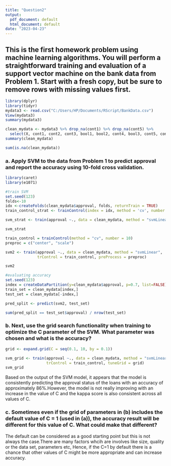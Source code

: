 ---
title: "Question2"
output:
  pdf_document: default
  html_document: default
date: "2023-04-23"
---

## This is the first homework problem using machine learning algorithms. You will perform a straightforward training and evaluation of a support vector machine on the bank data from Problem 1. Start with a fresh copy, but be sure to remove rows with missing values first. 

```{r}
library(dplyr)
library(tidyr)
mydata3 <- read.csv("C:/Users/HP/Documents/RScript/BankData.csv")
View(mydata3)
summary(mydata3)

clean_mydata <- mydata3 %>% drop_na(cont1) %>% drop_na(cont5) %>% 
  select(X, cont1, cont2, cont3, bool1, bool2, cont4, bool3, cont5, cont6, approval, credit.score, ages)
summary(clean_mydata)

sum(is.na(clean_mydata))
```

### a. Apply SVM to the data from Problem 1 to predict approval and report the accuracy using 10-fold cross validation. 

```{r }
library(caret)
library(e1071)

#train SVM
set.seed(123)
folds<-10
idx <-createFolds(clean_mydata$approval, folds, returnTrain = TRUE)
train_control_strat <- trainControl(index = idx, method = 'cv', number = folds)

svm_strat <- train(approval ~., data = clean_mydata, method = "svmLinear", trControl = train_control_strat)

svm_strat
```


```{r}
train_control = trainControl(method = "cv", number = 10)
preproc = c("center", "scale")

svm2 <- train(approval ~., data = clean_mydata, method = "svmLinear", 
              trControl = train_control, preProcess = preproc)

svm2
```


```{r }
#evaluating accuracy
set.seed(123)
index = createDataPartition(y=clean_mydata$approval, p=0.7, list=FALSE)
train_set = clean_mydata[index,]
test_set = clean_mydata[-index,]

pred_split <- predict(svm2, test_set)

sum(pred_split == test_set$approval) / nrow(test_set)

```

### b. Next, use the grid search functionality when training to optimize the C parameter of the SVM. What parameter was chosen and what is the accuracy? 


```{r }
grid <- expand.grid(C = seq(0.1, 10, by = 0.1))

svm_grid <- train(approval ~., data = clean_mydata, method = "svmLinear", 
                  trControl = train_control, tuneGrid = grid)
svm_grid
```
Based on the output of the SVM model, it appears that the model is consistently predicting the approval status of the loans with an accuracy of approximately 86%.However, the model is not really improving with an increase in the value of C and the kappa score is also consistent across all values of C. 


### c. Sometimes even if the grid of parameters in (b) includes the default value of C = 1 (used in (a)), the accuracy result will be different for this value of C. What could make that different? 


The default can be considered as a good starting point but this is not always the case.There are many factors whcih are involves like size, quality or the data set, parameters etc, Hence, if the C=1 by default there is a chance that other values of C might be more appropriate and can increase accuracy.
